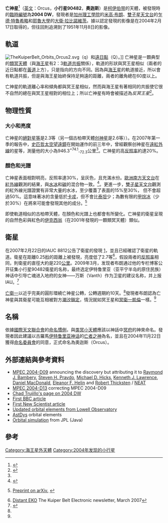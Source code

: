 {{noteTA
|G1=天文学
}}
{{Infobox Planet
 | discovery=yes
 | physical_characteristics = yes
 | bgcolour=#FFFFC0
 | name=亡神星
 | symbol= [[Image:Orcus_symbol_(bold).svg|24px]]
 | image=[[File:Orcus_nasa.jpg|250px]]
 | discoverer= [[米高·布朗|米高·布朗]],<br />[[乍德·特魯希略|乍德·特魯希略]],<br />[[大衛·拉比諾維茨|大衛·拉比諾維茨]]
 | discovered= 2004年2月17日
 | alt_names= 2004 DW
 | mp_category=[[冥族小天體|冥族小天體]]
 | epoch= 1951年11月10日（[[儒略日|JD]] 2433960.5）
 | semimajor=5896.946 [[Giga|G]][[metre|m]] (39.419 [[天文單位|AU]])
 | perihelion=4567.091 Gm (30.53 AU)
 | aphelion=7226.801 Gm (48.31 AU)
 | eccentricity=0.22552
 | period=90396.4 [[天|天]] (247.492 [[儒略年|年]])
 | inclination=20.55233[[角度|°]]
 | asc_node=268.586°
 | arg_peri=73.8325°
 | mean_anomaly=79.561°
 | avg_speed=4.68 公里/秒
 | satellites=[[亡衛一|1]] (92-432 公里)
 | dimensions=946.3<sup>+74.1</sup><sub>-72.3</sub> km<ref name="Stansberry 2007">{{cite journal| last=Stansberry| first=J.| coauthors=Grundy, W.; Brown, M.; et.al.| title=Physical Properties of Kuiper Belt and Centaur Objects:Constraints from Spitzer Space Telescope| url=http://arxiv.org/abs/astro-ph/0702538v1| year=2007| journal=| access-date=2007-04-22| archive-date=2019-08-10| archive-url=https://web.archive.org/web/20190810100337/https://arxiv.org/abs/astro-ph/0702538v1| dead-url=no}}</ref>
 | mass=~7.5×10<sup>20</sup> [[公斤|公斤]]
 | density=~1.5 g/[[立方厘米|立方厘米]]（假設值）
 | surface_grav=~0.2 m/s²
 | escape_velocity=~0.44 km/s
 | rotation=? d
 | spectral_type=B-V=0.68; V-R=0.37 <ref>{{cite web |url=http://www.physics.nau.edu/~tegler/research/survey.htm |title=Kuiper Belt Object Magnitudes and Surface Colors |accessdate=2006-11-05 |last=Tegler |first=Stephen C. |coauthors= |date=2006-01-26 |deadurl=yes |archiveurl=https://web.archive.org/web/20060901063349/http://www.physics.nau.edu/~tegler/research/survey.htm |archivedate=2006-09-01 }}</ref>
 | abs_magnitude=2.3
 | albedo=19.75<sup>+3.40</sup><sub>-2.76</sub> %
 | single_temperature=~45 [[熱力學溫標|K]]}}

'''亡神星'''<ref>{{Cite astrodict|3194|亡神星|2011-04-07}}</ref>（[[英文|英文]]：Orcus，'''小行星90482'''，'''奧迦斯'''）是[[柯伊伯带|柯伊伯带]]的天體，被發現時的[[臨時編號|臨時編號]]為'''2004 DW'''，發現者是[[加州理工學院|加州理工學院]]的[[米高·布朗|米高·布朗]]、[[雙子星天文台|雙子星天文台]]的[[乍德·特魯希略|乍德·特魯希略]]和[[耶魯大學|耶魯大學]]的[[大衛·拉比諾維茨|大衛·拉比諾維茨]]。據以認定發現的影像是在2004年2月17日取得的，但往回則追溯到了1951年11月8日的影像。

== 軌道 ==
[[File:TheKuiperBelt_Orbits_Orcus2.svg|left]]（q）和[[遠日點|遠日點]]（Q）。]]  
亡神星是一顆典型的[[類冥天體|類冥天體]]（與[[海王星|海王星]]有2：3[[軌道共振|軌道共振]]關係），軌道的形狀與冥王星相似（兩者的近日點都在[[黃道|黃道]]上方），只是指向的方向不同。因為與[[海王星|海王星]]的軌道接近，所以會有軌道共振，但是與海王星始終保持足夠遠的距離，兩者的離角總在60度以上。

亡神星的軌道離心率和傾角都與冥王星相似，然而與海王星有著相同的共振使它很不自然的總在與冥王星相對的相位上；所以亡神星有時會被描述為''反冥王星''<ref name=MBP>{{cite web
  |date=2009-03-23
  |title=S/2005 (90482) 1 needs your help
  |publisher=Mike Brown's Planets (blog)
  |author=Michael E. Brown
  |url=http://www.mikebrownsplanets.com/2009/03/s1-90482-2005-needs-your-help.html
  |accessdate=2009-03-25
  |authorlink=Michael E. Brown
  |archive-date=2009-03-28
  |archive-url=https://web.archive.org/web/20090328012339/http://www.mikebrownsplanets.com/2009/03/s1-90482-2005-needs-your-help.html
  |dead-url=yes
  }}</ref>。
{{clear|left}}

== 物理性質 ==
=== 大小和亮度 ===
{{TNO imagemap}}

亡神星的[[絕對星等|絕對星等]]是2.3等（另一個古柏帶天體[[创神星|创神星]]是2.6等））。在2007年第一季的報告中，[[史匹哲太空望遠鏡|史匹哲太空望遠鏡]]在開始運作的前三年中，曾經觀察创神星在[[遠紅外線|遠紅外線]]的星等，測量他的大小為946.3<sup>+74.1</sup><sub>-72.3</sub>公里<ref name="Stansberry 2007"/>。亡神星的高[[反照率|反照率]]約達20%。

=== 顏色和光譜 ===
亡神星表面相對明亮，反照率達30%，呈灰色，且充滿水份。[[歐洲南方天文台|歐洲南方天文台]]在[[紅外線|紅外線]]觀測的結果，與[[水冰|水冰]]和[[碳|碳]]的混合物一致。<ref name="deBergh2005">{{cite journal | author=C. de Bergh, A. Delsanti, G. P. Tozzi, E. Dotto, A. Doressoundiram and M. A. Barucci | title=The Surface of the Transneptunian Object 90482 Orcus | journal=Astronomy & Astrophysics | volume=437 | year=2005 | pages=1115-1120 | url=http://adsabs.harvard.edu/abs/2005A&A...437.1115D | doi=10.1051/0004-6361:20042533 | access-date=2021-02-16 | archive-date=2007-12-28 | archive-url=https://web.archive.org/web/20071228231257/http://adsabs.harvard.edu/abs/2005A%26A...437.1115D | dead-url=no }}</ref>。更進一步，[[雙子星天文台|雙子星天文台]]觀測的紅外線光譜證實有非常大量的水冰，至少覆蓋了表面的15%至30%， 但不會超過50%。這意味著冰的含量低於[[冥衛一|卡戎]]，但不會比[[土衛六|泰坦]]少；為數有限的[[甲烷冰|甲烷冰]]（少於30%）在將來可能會發現其他的成分。<ref name="Trujillo2005">{{cite journal | author=[[Chad_Trujillo|Chadwick A. Trujillo]], [[米高·E·布朗|米高·E·布朗]], [[David_L._Rabinowitz|David L. Rabinowitz]], Thomas R. Geballe | title=Near Infrared Surface Properties of the Two Intrinsically Brightest Minor Planets (90377) Sedna and (90482) Orcus | journal=The Astrophysical Journal | volume=627 | year=2005 | pages=1057–1065 | url=http://adsabs.harvard.edu/abs/2005ApJ...627.1057T | doi=10.1086/430337 | access-date=2007-04-22 | archive-date=2019-02-03 | archive-url=https://web.archive.org/web/20190203085117/http://adsabs.harvard.edu/abs/2005ApJ...627.1057T | dead-url=no }} [http://arxiv.org/abs/astro-ph/0504280 Preprint on arXiv.] {{Wayback|url=http://arxiv.org/abs/astro-ph/0504280 |date=20210212223314 }}</ref>

即使軌道相似的古柏帶天體，在顏色和光譜上也都會有所變化。亡神星的衛星呈現的自然色彩與紅色的[[小行星28978|伊克西翁]]（在2001年發現的一顆類冥天體）類似。

== 衛星 ==
{{see|亡衛一}}

在2007年2月22日的IAUC 8812公告了衛星的發現<!--- http://cfa-www.harvard.edu/iauc/08800/08812.html (subscription required during blackout period) ---> [http://www.johnstonsarchive.net/astro/astmoons/am-90482.html]{{Wayback|url=http://www.johnstonsarchive.net/astro/astmoons/am-90482.html |date=20161104005241 }}，並且已經確認了衛星的軌道。衛星在距離0.25[[弧秒|秒]]的距離上被發現，亮度低了2.7等<ref name="EKO51">[http://www.boulder.swri.edu/ekonews/issues/past/n051/html/index.html Distant EKO] {{Wayback|url=http://www.boulder.swri.edu/ekonews/issues/past/n051/html/index.html |date=20070912203658 }} The Kuiper Belt Electronic newsletter, March 2007</ref>，假設兩者的[[反照率|反照率]]相同，則衛星的直徑大約是220[[公里|公里]]。2009年3月，发现者布朗通过他的专栏博客公开征集小行星90482衛星的名称，最终选定伊特鲁里亚（亚平宁半岛的原住民族）神话中引导亡魂进入地府的女神——万斯（Vanth）作为卫星的建议名称，并上报IAU。<ref name=brown16>{{cite web
  |date=2009-04-06
  |title=Orcus Porcus
  |publisher=Mike Brown's Planets (blog)
  |author=[[米高·E·布朗|米高·E·布朗]]
  |url=http://www.mikebrownsplanets.com/2009/04/orcus-porcus.html
  |accessdate=2009-04-06
  |archive-date=2012-02-08
  |archive-url=https://www.webcitation.org/65IF1GLGV?url=http://www.mikebrownsplanets.com/2009/04/orcus-porcus.html
  |dead-url=yes
  }}</ref>

[[亡衛一|亡衛一]]以近乎完美的圓形環繞亡神星公轉，公轉週期約10天。<ref name=MBP/>發現者布朗認為亡神星與其衛星可能互相被對方[[潮汐鎖定|潮汐鎖定]]，情況就如冥王星和[[冥衛一|冥衛一凱倫]]一樣。<ref name=MBP/>

== 名稱 ==
依據[[國際天文聯合會|國際天文聯合會]]的[[天體命名#行星的命名|命名慣例]]，與[[类冥小天體|类冥小天體]]應該以神話中[[冥府|冥府]]的神來命名。發現者因此建議以古羅馬[[伊特鲁里亚神话|伊特鲁里亚神话]]的[[奥迦斯|亡者之神]]為名，並且在2004年11月22日獲得[[命名委員會|命名委員會]]的同意，正式命名為奧迦斯（Orcus）。

== 外部連結與參考資料 ==
* [http://cfa-www.harvard.edu/mpec/K04/K04D09.html MPEC 2004-D09] {{Wayback|url=http://cfa-www.harvard.edu/mpec/K04/K04D09.html |date=20080906180906 }} announcing the discovery but attributing it to [[Raymond_J._Bambery|Raymond J. Bambery]], [[Steven_H._Pravdo|Steven H. Pravdo]], [[Michael_D._Hicks|Michael D. Hicks]], [[Kenneth_J._Lawrence|Kenneth J. Lawrence]], [[Daniel_MacDonald|Daniel MacDonald]], [[Eleanor_F._Helin|Eleanor F. Helin]] and [[Robert_Thicksten|Robert Thicksten]] / [[NEAT|NEAT]]
* [http://cfa-www.harvard.edu/mpec/K04/K04D13.html MPEC 2004-D13] correcting MPEC 2004-D09
* [https://web.archive.org/web/20070322195011/http://www.chadtrujillo.com/2004dw/ Chad Trujillo's page on 2004 DW]
* [http://news.bbc.co.uk/2/hi/science/nature/3506329.stm First BBC article] {{Wayback|url=http://news.bbc.co.uk/2/hi/science/nature/3506329.stm |date=20210125164941 }}
* [http://www.newscientist.com/news/news.jsp?id=ns99994702 First New Scientist article] {{Wayback|url=http://www.newscientist.com/news/news.jsp?id=ns99994702 |date=20041204073332 }}
* [https://web.archive.org/web/20070522133751/http://www.lowell.edu/users/buie/kbo/astrom/90482.html Updated orbital elements from Lowell Observatory]
* [http://hamilton.dm.unipi.it/cgi-bin/astdys/astibo?objects:Orcus;main AstDys] {{Wayback|url=http://hamilton.dm.unipi.it/cgi-bin/astdys/astibo?objects:Orcus;main |date=20090213161548 }} orbital elements
* [http://neo.jpl.nasa.gov/cgi-bin/db?sstr=Orcus Orbital simulation] from JPL (Java)

== 參考 ==
<references />

{{小天體}}
{{外海王星天體}}
{{類冥矮行星}}

[[Category:海王星外天體|Category:海王星外天體]]
[[Category:2004年发现的小行星|Category:2004年发现的小行星]]
